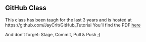 ## GitHub Class

This class has been taugh for the last 3 years and is hosted at https://github.com/JayCrlt/GitHub_Tutorial 
You'll find the PDF [here](https://github.com/JayCrlt/GitHub_Tutorial/blob/main/Courses/GitHub_Tutorial.pdf)

And don't forget: Stage, Commit, Pull & Push ;)